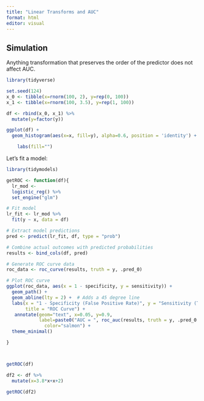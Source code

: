 ```yaml
---
title: "Linear Transforms and AUC"
format: html
editor: visual
---
```


## Simulation

Anything transformation that preserves the order of the predictor does not affect AUC.

```r

library(tidyverse)

set.seed(124)
x_0 <- tibble(x=rnorm(100, 2), y=rep(0, 100))
x_1 <- tibble(x=rnorm(100, 3.5), y=rep(1, 100))

df <- rbind(x_0, x_1) %>%
  mutate(y=factor(y))

ggplot(df) +
  geom_histogram(aes(x=x, fill=y), alpha=0.6, position = 'identity') + 

    labs(fill="")

```

Let's fit a model:

```r
library(tidymodels)

getROC <- function(df){
  lr_mod <- 
  logistic_reg() %>% 
  set_engine("glm")

# Fit model
lr_fit <- lr_mod %>%
  fit(y ~ x, data = df)

# Extract model predictions
pred <- predict(lr_fit, df, type = "prob")

# Combine actual outcomes with predicted probabilities
results <- bind_cols(df, pred)

# Generate ROC curve data
roc_data <- roc_curve(results, truth = y, .pred_0)

# Plot ROC curve
ggplot(roc_data, aes(x = 1 - specificity, y = sensitivity)) +
  geom_path() +
  geom_abline(lty = 2) +  # Adds a 45 degree line
  labs(x = "1 - Specificity (False Positive Rate)", y = "Sensitivity (True Positive Rate)",
       title = "ROC Curve") +
   annotate(geom="text", x=0.05, y=0.9, 
            label=paste0("AUC = ", roc_auc(results, truth = y, .pred_0 )$.estimate),
              color="salmon") +
  theme_minimal()

}




```

```r
getROC(df)

df2 <- df %>%
  mutate(x=3.8*x+x+2)

getROC(df2)
```
